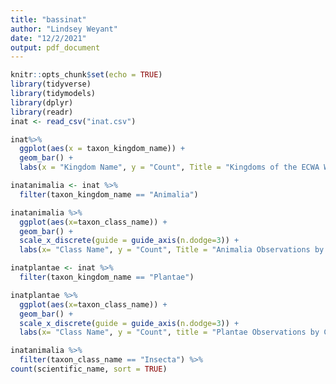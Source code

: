 ```yaml
---
title: "bassinat"
author: "Lindsey Weyant"
date: "12/2/2021"
output: pdf_document
---
```


```r
knitr::opts_chunk$set(echo = TRUE)
library(tidyverse)
library(tidymodels)
library(dplyr)
library(readr)
inat <- read_csv("inat.csv")
```

```r
inat%>%
  ggplot(aes(x = taxon_kingdom_name)) +
  geom_bar() +
  labs(x = "Kingdom Name", y = "Count", Title = "Kingdoms of the ECWA Watershed")
```
```r
inatanimalia <- inat %>%
  filter(taxon_kingdom_name == "Animalia")
```
```r
inatanimalia %>%
  ggplot(aes(x=taxon_class_name)) +
  geom_bar() +
  scale_x_discrete(guide = guide_axis(n.dodge=3)) +
  labs(x= "Class Name", y = "Count", Title = "Animalia Observations by Class")
```
```r
inatplantae <- inat %>%
  filter(taxon_kingdom_name == "Plantae")
```
```r
inatplantae %>%
  ggplot(aes(x=taxon_class_name)) +
  geom_bar() +
  scale_x_discrete(guide = guide_axis(n.dodge=3)) +
  labs(x= "Class Name", y = "Count", title = "Plantae Observations by Class")
```
```r
inatanimalia %>%
  filter(taxon_class_name == "Insecta") %>%
count(scientific_name, sort = TRUE)
```



